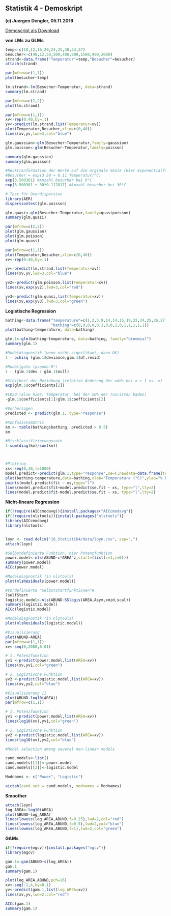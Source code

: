 


## Statistik 4 - Demoskript

**(c) Juergen Dengler, 05.11.2019**

[Demoscript als Download](16_Statistik4/RFiles/Demo_Tests.R)


__von LMs zu GLMs__

```r
temp<-c(10,12,16,20,24,25,30,33,37)
besucher<-c(40,12,50,500,400,900,1500,900,2000)
strand<-data.frame("Temperatur"=temp,"Besucher"=besucher)
attach(strand)

par(mfrow=c(1,1))
plot(besucher~temp)

lm.strand<-lm(Besucher~Temperatur, data=strand)
summary(lm.strand)

par(mfrow=c(2,2))
plot(lm.strand)

par(mfrow=c(1,1))
xv<-rep(0:40,by=.1)
yv<-predict(lm.strand,list(Temperatur=xv))
plot(Temperatur,Besucher,xlim=c(0,40))
lines(xv,yv,lwd=3,col="blue")

glm.gaussian<-glm(Besucher~Temperatur,family=gaussian)
glm.poisson<-glm(Besucher~Temperatur,family=poisson)

summary(glm.gaussian)
summary(glm.poisson)

#Rücktranformation der Werte auf die orginale Skale (Hier Exponentialfunktion da family=possion als Link-Funktion den natürlichen Logarithmus (log) verwendet)
#Besucher = exp(3.50 + 0.11 Temperatur/°C)
exp(3.500301) #Anzahl besucher bei 0°C
exp(3.500301 + 30*0.112817) #Anzahl besucher bei 30°C

# Test für Overdispersion  
library(AER)
dispersiontest(glm.poisson)

glm.quasi<-glm(Besucher~Temperatur,family=quasipoisson)
summary(glm.quasi)

par(mfrow=c(2,2))
plot(glm.gaussian)
plot(glm.poisson)
plot(glm.quasi)

par(mfrow=c(1,1))
plot(Temperatur,Besucher,xlim=c(0,40))
xv<-rep(0:40,by=.1)

yv<-predict(lm.strand,list(Temperatur=xv))
lines(xv,yv,lwd=3,col="blue")

yv2<-predict(glm.poisson,list(Temperatur=xv))
lines(xv,exp(yv2),lwd=3,col="red")

yv3<-predict(glm.quasi,list(Temperatur=xv))
lines(xv,exp(yv3),lwd=3,col="green")
```


 __Logistische Regression__

```r
bathing<-data.frame("temperature"=c(1,2,5,9,14,14,15,19,22,24,25,26,27,28,29),
                    "bathing"=c(0,0,0,0,0,1,0,0,1,0,1,1,1,1,1))
plot(bathing~temperature, data=bathing)

glm.1<-glm(bathing~temperature, data=bathing, family="binomial")
summary(glm.1)

#Modeldiagnostik (wenn nicht signifikant, dann OK)
1 - pchisq (glm.1$deviance,glm.1$df.resid)

#Modellgüte (pseudo-R²)
1 - (glm.1$dev / glm.1$null)

#Steilheit der Beziehung (relative Änderung der odds bei x + 1 vs. x)
exp(glm.1$coefficients[2])

#LD50 (also hier: Temperatur, bei der 50% der Touristen baden)
-glm.1$coefficients[1]/glm.1$coefficients[2]

#Vorhersagen
predicted <- predict(glm.1, type="response")

#Konfusionsmatrix
km <- table(bathing$bathing, predicted > 0.5)
km

#Missklassifizierungsrate
1-sum(diag(km)/sum(km))



#Plotting
xs<-seq(0,30,l=1000)
model.predict<-predict(glm.1,type="response",se=T,newdata=data.frame(temperature=xs))
plot(bathing~temperature,data=bathing,xlab="Temperature (°C)",ylab="% Bathing",pch=16, col="red")
points(model.predict$fit ~ xs,type="l")
lines(model.predict$fit+model.predict$se.fit ~ xs, type="l",lty=2)
lines(model.predict$fit-model.predict$se.fit ~ xs, type="l",lty=2)
```

 __Nicht-lineare Regression __

```r
if(!require(AICcmodavg)){install.packages("AICcmodavg")}
if(!require(nlstools)){install.packages("nlstools")}
library(AICcmodavg)
library(nlstools)


loyn <- read.delim("16_Statistik4/data/loyn.csv", sep=",")
attach(loyn)

#Selbstdefinierte Funktion, hier Potenzfunktion
power.model<-nls(ABUND~c*AREA^z,start=(list(c=1,z=0)))
summary(power.model)
AICc(power.model)

#Modeldiagnostik (in nlstools)
plot(nlsResiduals(power.model))

#Vordefinierte "Selbststartfunktionen"#
?selfStart
logistic.model<-nls(ABUND~SSlogis(AREA,Asym,xmid,scal))
summary(logistic.model)
AICc(logistic.model)

#Modeldiagnostik (in nlstools)
plot(nlsResiduals(logistic.model))

#Visualisierung
plot(ABUND~AREA)
par(mfrow=c(1,1))
xv<-seq(0,2000,0.01)

# 1. Potenzfunktion
yv1 <-predict(power.model,list(AREA=xv))
lines(xv,yv1,col="green")

# 2. Logistische Funktion
yv2 <-predict(logistic.model,list(AREA=xv))
lines(xv,yv2,col="blue")

#Visualisierung II
plot(ABUND~log10(AREA))
par(mfrow=c(1,1))

# 1. Potenzfunktion
yv1 <-predict(power.model,list(AREA=xv))
lines(log10(xv),yv1,col="green")

# 2. Logistische Funktion
yv2 <-predict(logistic.model,list(AREA=xv))
lines(log10(xv),yv2,col="blue")

#Model selection among several non-linear models

cand.models<-list()
cand.models[[1]]<-power.model
cand.models[[2]]<-logistic.model

Modnames <- c("Power", "Logistic")

aictab(cand.set = cand.models, modnames = Modnames)
```

 __Smoother__

```r
attach(loyn)
log_AREA<-log10(AREA)       
plot(ABUND~log_AREA)
lines(lowess(log_AREA,ABUND,f=0.25),lwd=2,col="red")
lines(lowess(log_AREA,ABUND,f=0.5),lwd=2,col="blue")
lines(lowess(log_AREA,ABUND,f=1),lwd=2,col="green")
```

 __GAMs__

```r
if(!require(mgcv)){install.packages("mgcv")}
library(mgcv)

gam.1<-gam(ABUND~s(log_AREA))
gam.1
summary(gam.1)

plot(log_AREA,ABUND,pch=16)
xv<-seq(-1,4,by=0.1)
yv<-predict(gam.1,list(log_AREA=xv))
lines(xv,yv,lwd=2,col="red")

AICc(gam.1)
summary(gam.1)
```

